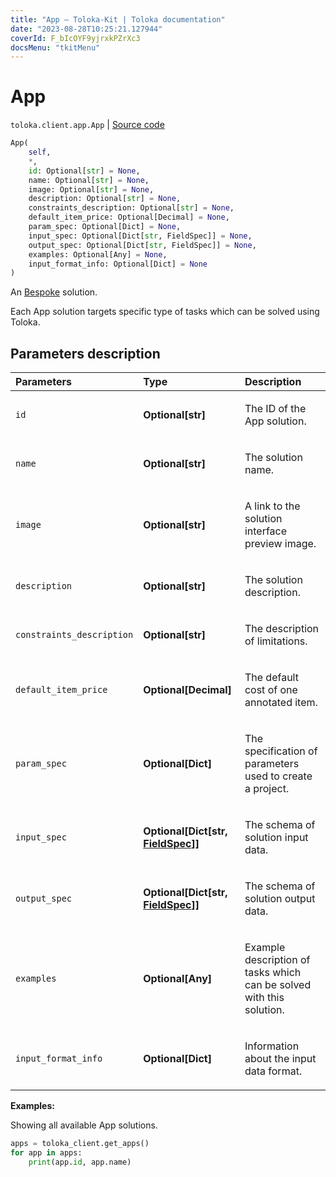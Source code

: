 ```yaml
---
title: "App — Toloka-Kit | Toloka documentation"
date: "2023-08-28T10:25:21.127944"
coverId: F_bIcOYF9yjrxkPZrXc3
docsMenu: "tkitMenu"
---
```


# App

`toloka.client.app.App` | [Source code](https://github.com/Toloka/toloka-kit/blob/v1.2.1/src/client/app/__init__.py#L134)

```python
App(
    self,
    *,
    id: Optional[str] = None,
    name: Optional[str] = None,
    image: Optional[str] = None,
    description: Optional[str] = None,
    constraints_description: Optional[str] = None,
    default_item_price: Optional[Decimal] = None,
    param_spec: Optional[Dict] = None,
    input_spec: Optional[Dict[str, FieldSpec]] = None,
    output_spec: Optional[Dict[str, FieldSpec]] = None,
    examples: Optional[Any] = None,
    input_format_info: Optional[Dict] = None
)
```

An [Bespoke](https://toloka.ai/docs/api/apps-reference/#tag--app) solution.

Each App solution targets specific type of tasks which can be solved using Toloka.

## Parameters description

| Parameters | Type | Description |
| :----------| :----| :-----------|
`id`|**Optional\[str\]**|<p>The ID of the App solution.</p>
`name`|**Optional\[str\]**|<p>The solution name.</p>
`image`|**Optional\[str\]**|<p>A link to the solution interface preview image.</p>
`description`|**Optional\[str\]**|<p>The solution description.</p>
`constraints_description`|**Optional\[str\]**|<p>The description of limitations.</p>
`default_item_price`|**Optional\[Decimal\]**|<p>The default cost of one annotated item.</p>
`param_spec`|**Optional\[Dict\]**|<p>The specification of parameters used to create a project.</p>
`input_spec`|**Optional\[Dict\[str, [FieldSpec](/docs/toloka-kit/reference/toloka.client.project.field_spec.FieldSpec)\]\]**|<p>The schema of solution input data.</p>
`output_spec`|**Optional\[Dict\[str, [FieldSpec](/docs/toloka-kit/reference/toloka.client.project.field_spec.FieldSpec)\]\]**|<p>The schema of solution output data.</p>
`examples`|**Optional\[Any\]**|<p>Example description of tasks which can be solved with this solution.</p>
`input_format_info`|**Optional\[Dict\]**|<p>Information about the input data format.</p>

**Examples:**

Showing all available App solutions.

```python
apps = toloka_client.get_apps()
for app in apps:
    print(app.id, app.name)
```